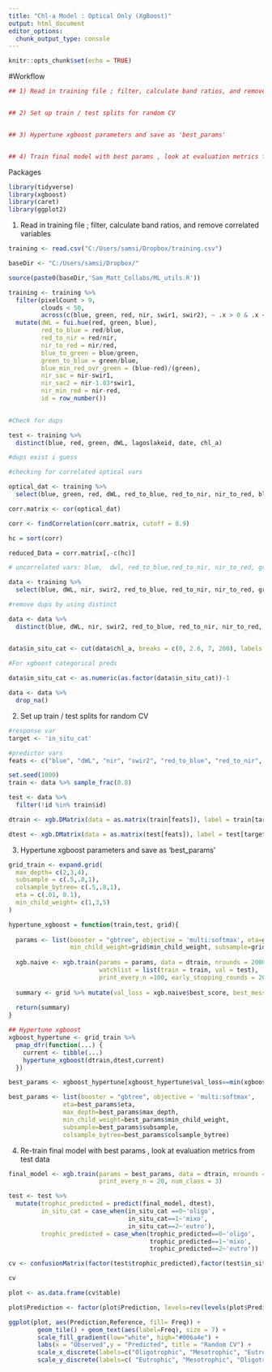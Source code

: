 ---
title: "Chl-a Model : Optical Only (XgBoost)"
output: html_document
editor_options: 
  chunk_output_type: console
---

```{r setup, include=FALSE}
knitr::opts_chunk$set(echo = TRUE)
```

#Workflow
```{r}

## 1) Read in training file ; filter, calculate band ratios, and remove correlated variables 


## 2) Set up train / test splits for random CV 


## 3) Hypertune xgboost parameters and save as 'best_params' 


## 4) Train final model with best params , look at evaluation metrics from test data

```

Packages
```{r}
library(tidyverse)
library(xgboost)
library(caret)
library(ggplot2)
```





1) Read in training file ; filter, calculate band ratios, and remove correlated variables 
```{r}
training <- read.csv("C:/Users/samsi/Dropbox/training.csv") 

baseDir <- "C:/Users/samsi/Dropbox/"

source(paste0(baseDir,'Sam_Matt_Collabs/ML_utils.R'))

training <- training %>%
  filter(pixelCount > 9, 
         clouds < 50,    
         across(c(blue, green, red, nir, swir1, swir2), ~ .x > 0 & .x < 2000)) %>% # taken from Simon Code (reasonable reflectance values ?)
  mutate(dWL = fui.hue(red, green, blue),
         red_to_blue = red/blue,
         red_to_nir = red/nir,
         nir_to_red = nir/red,
         blue_to_green = blue/green,
         green_to_blue = green/blue,
         blue_min_red_ovr_green = (blue-red)/(green),
         nir_sac = nir-swir1,
         nir_sac2 = nir-1.03*swir1,
         nir_min_red = nir-red,
         id = row_number())
        

#Check for dups

test <- training %>%
  distinct(blue, red, green, dWL, lagoslakeid, date, chl_a)

#dups exist i guess

#checking for correlated optical vars

optical_dat <- training %>%
  select(blue, green, red, dWL, red_to_blue, red_to_nir, nir_to_red, blue_to_green, green_to_blue, blue_min_red_ovr_green, nir_sac, nir_sac2, nir_min_red)

corr.matrix <- cor(optical_dat)

corr <- findCorrelation(corr.matrix, cutoff = 0.9)

hc = sort(corr)

reduced_Data = corr.matrix[,-c(hc)]

# uncorrelated vars: blue,  dwl, red_to_blue,red_to_nir, nir_to_red, green_to_blue, nir_sac, nir_min_red

data <- training %>%
  select(blue, dWL, nir, swir2, red_to_blue, red_to_nir, nir_to_red, green_to_blue, nir_sac, nir_min_red, chl_a, lagoslakeid,id, mean_temp_14_day, date, wind)

#remove dups by using distinct

data <- data %>%
  distinct(blue, dWL, nir, swir2, red_to_blue, red_to_nir, nir_to_red, green_to_blue, nir_sac, nir_min_red, chl_a, lagoslakeid,id, mean_temp_14_day, date, wind)


data$in_situ_cat <- cut(data$chl_a, breaks = c(0, 2.6, 7, 200), labels = c('oligotrophic', 'mesotrophic', 'eutrophic'))
         
#For xgboost categorical preds

data$in_situ_cat <- as.numeric(as.factor(data$in_situ_cat))-1

data <- data %>%
  drop_na()

```

2) Set up train / test splits for random CV 
```{r}
#response var
target <- 'in_situ_cat'

#predictor vars
feats <- c("blue", "dWL", "nir", "swir2", "red_to_blue", "red_to_nir", "nir_to_red", "green_to_blue", "nir_sac", "nir_min_red", "mean_temp_14_day", "wind")

set.seed(1000)
train <- data %>% sample_frac(0.8)

test <- data %>% 
  filter(!id %in% train$id)

dtrain <- xgb.DMatrix(data = as.matrix(train[feats]), label = train[target][[1]])

dtest <- xgb.DMatrix(data = as.matrix(test[feats]), label = test[target][[1]])


```


3) Hypertune xgboost parameters and save as 'best_params' 
```{r}

grid_train <- expand.grid(
  max_depth= c(2,3,4),
  subsample = c(.5,.8,1),
  colsample_bytree= c(.5,.8,1),
  eta = c(.01, 0.1),
  min_child_weight= c(1,3,5)
)

hypertune_xgboost = function(train,test, grid){
  
  params <- list(booster = "gbtree", objective = 'multi:softmax', eta=grid$eta ,max_depth=grid$max_depth, 
                 min_child_weight=grid$min_child_weight, subsample=grid$subsample, colsample_bytree=grid$colsample_bytree)
  
  xgb.naive <- xgb.train(params = params, data = dtrain, nrounds = 2000, 
                         watchlist = list(train = train, val = test), 
                         print_every_n =100, early_stopping_rounds = 20, num_class = 3)
  
  summary <- grid %>% mutate(val_loss = xgb.naive$best_score, best_message = xgb.naive$best_msg)
  
  return(summary) 
}

## Hypertune xgboost
xgboost_hypertune <- grid_train %>%
  pmap_dfr(function(...) {
    current <- tibble(...)
    hypertune_xgboost(dtrain,dtest,current)
  })

best_params <- xgboost_hypertune[xgboost_hypertune$val_loss==min(xgboost_hypertune$val_loss),]

best_params <- list(booster = "gbtree", objective = 'multi:softmax',
               eta=best_params$eta,
               max_depth=best_params$max_depth, 
               min_child_weight=best_params$min_child_weight, 
               subsample=best_params$subsample, 
               colsample_bytree=best_params$colsample_bytree)


```


4) Re-train final model with best params , look at evaluation metrics from test data
```{r}

final_model <- xgb.train(params = best_params, data = dtrain, nrounds = 2000, 
                         print_every_n = 20, num_class = 3)

test <- test %>%
  mutate(trophic_predicted = predict(final_model, dtest),
         in_situ_cat = case_when(in_situ_cat ==0~'oligo',
                                 in_situ_cat==1~'mixo',
                                 in_situ_cat==2~'eutro'),
         trophic_predicted = case_when(trophic_predicted==0~'oligo',
                                       trophic_predicted==1~'mixo',
                                       trophic_predicted==2~'eutro'))

cv <- confusionMatrix(factor(test$trophic_predicted),factor(test$in_situ_cat))

cv

plot <- as.data.frame(cv$table)

plot$Prediction <- factor(plot$Prediction, levels=rev(levels(plot$Prediction)))

ggplot(plot, aes(Prediction,Reference, fill= Freq)) +
        geom_tile() + geom_text(aes(label=Freq), size = 7) +
        scale_fill_gradient(low="white", high="#006a4e") +
        labs(x = "Observed",y = "Predicted", title = "Random CV") +
        scale_x_discrete(labels=c("Oligotrophic", "Mesotrophic", "Eutrophic")) +
        scale_y_discrete(labels=c( "Eutrophic", "Mesotrophic", "Oligotrophic"))

```